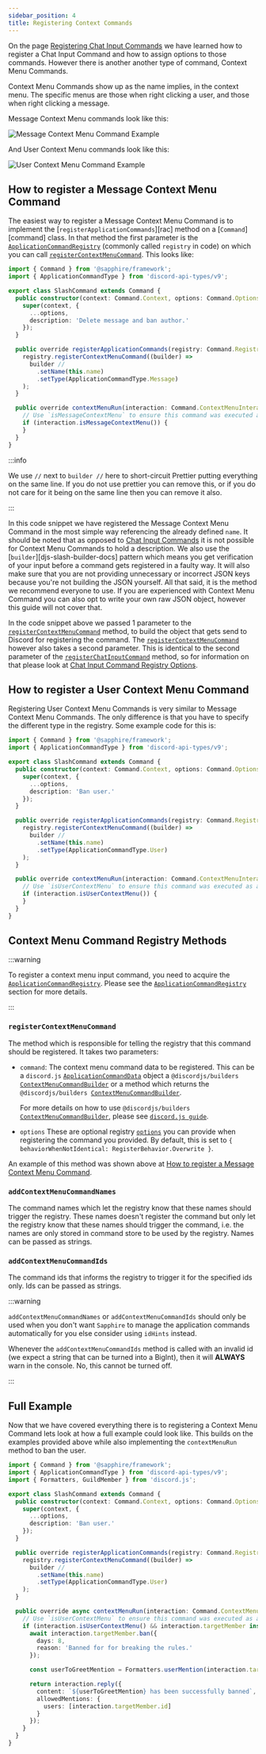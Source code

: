 ```yaml
---
sidebar_position: 4
title: Registering Context Commands
---
```


On the page [Registering Chat Input Commands][rcic] we have learned how to register a Chat Input Command and how to
assign options to those commands. However there is another another type of command, Context Menu Commands.

Context Menu Commands show up as the name implies, in the context menu. The specific menus are those when right clicking
a user, and those when right clicking a message.

Message Context Menu commands look like this:

![Message Context Menu Command Example](./message-context-menu-command.png)

And User Context Menu commands look like this:

![User Context Menu Command Example](./user-context-menu-command.png)

## How to register a Message Context Menu Command

The easiest way to register a Message Context Menu Command is to implement the [`registerApplicationCommands`][rac]
method on a [`Command`][command] class. In that method the first parameter is the [`ApplicationCommandRegistry`][acr]
(commonly called `registry` in code) on which you can call [`registerContextMenuCommand`][rcmc]. This looks like:

```ts ts2esm2cjs|{8,11-17}|{8,11-17}
import { Command } from '@sapphire/framework';
import { ApplicationCommandType } from 'discord-api-types/v9';

export class SlashCommand extends Command {
  public constructor(context: Command.Context, options: Command.Options) {
    super(context, {
      ...options,
      description: 'Delete message and ban author.'
    });
  }

  public override registerApplicationCommands(registry: Command.Registry) {
    registry.registerContextMenuCommand((builder) =>
      builder //
        .setName(this.name)
        .setType(ApplicationCommandType.Message)
    );
  }

  public override contextMenuRun(interaction: Command.ContextMenuInteraction) {
    // Use `isMessageContextMenu` to ensure this command was executed as a Message Context Menu Command.
    if (interaction.isMessageContextMenu()) {
    }
  }
}
```

:::info

We use `//` next to `builder //` here to short-circuit Prettier putting everything on the same line. If you do not use
prettier you can remove this, or if you do not care for it being on the same line then you can remove it also.

:::

In this code snippet we have registered the Message Context Menu Command in the most simple way referencing the already
defined `name`. It should be noted that as opposed to [Chat Input Commands][rcic] it is not possible for Context Menu
Commands to hold a description. We also use the [`builder`][djs-slash-builder-docs] pattern which means you get
verification of your input before a command gets registered in a faulty way. It will also make sure that you are not
providing unnecessary or incorrect JSON keys because you're not building the JSON yourself. All that said, it is the
method we recommend everyone to use. If you are experienced with Context Menu Command you can also opt to write your own
raw JSON object, however this guide will not cover that.

In the code snippet above we passed 1 parameter to the [`registerContextMenuCommand`][rcmc] method, to build the object
that gets send to Discord for registering the command. The [`registerContextMenuCommand`][rcmc] however also takes a
second parameter. This is identical to the second parameter of the [`registerChatInputCommand`][rcic] method, so for
information on that please look at [Chat Input Command Registry Options][cicro].

## How to register a User Context Menu Command

Registering User Context Menu Commands is very similar to Message Context Menu Commands. The only difference is that you
have to specify the different type in the registry. Some example code for this is:

```ts ts2esm2cjs|{8,11-17}|{8,11-17}
import { Command } from '@sapphire/framework';
import { ApplicationCommandType } from 'discord-api-types/v9';

export class SlashCommand extends Command {
  public constructor(context: Command.Context, options: Command.Options) {
    super(context, {
      ...options,
      description: 'Ban user.'
    });
  }

  public override registerApplicationCommands(registry: Command.Registry) {
    registry.registerContextMenuCommand((builder) =>
      builder //
        .setName(this.name)
        .setType(ApplicationCommandType.User)
    );
  }

  public override contextMenuRun(interaction: Command.ContextMenuInteraction) {
    // Use `isUserContextMenu` to ensure this command was executed as a User Context Menu Command.
    if (interaction.isUserContextMenu()) {
    }
  }
}
```

## Context Menu Command Registry Methods

:::warning

To register a context menu input command, you need to acquire the [`ApplicationCommandRegistry`][acr]. Please see the
[`ApplicationCommandRegistry`][aaacr] section for more details.

:::

### `registerContextMenuCommand`

The method which is responsible for telling the registry that this command should be registered. It takes two
parameters:

- `command`: The context menu command data to be registered. This can be a `discord.js`
  [`ApplicationCommandData`][djs-command-data-docs] object a `@discordjs/builders`
  [`ContextMenuCommandBuilder`][djs-context-menu-command-builder-docs] or a method which returns the
  `@discordjs/builders `[`ContextMenuCommandBuilder`][djs-context-menu-command-builder-docs].

  For more details on how to use
  `@discordjs/builders `[`ContextMenuCommandBuilder`][djs-context-menu-command-builder-docs], please see
  [`discord.js guide`][djs-context-menu-command-builder-docs].

- `options` These are optional registry [`options`][cicro] you can provide when registering the command you provided. By
  default, this is set to `{ behaviorWhenNotIdentical: RegisterBehavior.Overwrite }`.

An example of this method was shown above at [How to register a Message Context Menu Command][inner-ref-how-to].

### `addContextMenuCommandNames`

The command names which let the registry know that these names should trigger the registry. These names doesn't register
the command but only let the registry know that these names should trigger the command, i.e. the names are only stored
in command store to be used by the registry. Names can be passed as strings.

### `addContextMenuCommandIds`

The command ids that informs the registry to trigger it for the specified ids only. Ids can be passed as strings.

:::warning

`addContextMenuCommandNames` or `addContextMenuCommandIds` should only be used when you don't want `Sapphire` to manage
the application commands automatically for you else consider using `idHints` instead.

Whenever the `addContextMenuCommandIds` method is called with an invalid id (we expect a string that can be turned into
a BigInt), then it will **ALWAYS** warn in the console. No, this cannot be turned off.

:::

## Full Example

Now that we have covered everything there is to registering a Context Menu Command lets look at how a full example could
look like. This builds on the examples provided above while also implementing the `contextMenuRun` method to ban the
user.

```typescript ts2esm2cjs
import { Command } from '@sapphire/framework';
import { ApplicationCommandType } from 'discord-api-types/v9';
import { Formatters, GuildMember } from 'discord.js';

export class SlashCommand extends Command {
  public constructor(context: Command.Context, options: Command.Options) {
    super(context, {
      ...options,
      description: 'Ban user.'
    });
  }

  public override registerApplicationCommands(registry: Command.Registry) {
    registry.registerContextMenuCommand((builder) =>
      builder //
        .setName(this.name)
        .setType(ApplicationCommandType.User)
    );
  }

  public override async contextMenuRun(interaction: Command.ContextMenuInteraction) {
    // Use `isUserContextMenu` to ensure this command was executed as a User Context Menu Command.
    if (interaction.isUserContextMenu() && interaction.targetMember instanceof GuildMember) {
      await interaction.targetMember.ban({
        days: 8,
        reason: 'Banned for for breaking the rules.'
      });

      const userToGreetMention = Formatters.userMention(interaction.targetMember.id);

      return interaction.reply({
        content: `${userToGreetMention} has been successfully banned`,
        allowedMentions: {
          users: [interaction.targetMember.id]
        }
      });
    }
  }
}
```

[aaacr]: ./acquiring-application-command-registry.mdx
[acr]: ../../../Documentation/api-framework/classes/ApplicationCommandRegistry
[cicro]: ./registering-chat-input-commands.mdx#chat-input-command-registry-options
[djs-command-data-docs]: https://discord.js.org/#/docs/discord.js/v13/typedef/ApplicationCommandData
[djs-context-menu-command-builder-docs]: https://discord.js.org/#/docs/builders/0.16.0/class/ContextMenuCommandBuilder
[inner-ref-how-to]: #how-to-register-a-message-context-menu-command
[rcic]: ./registering-chat-input-commands.mdx
[rcmc]: ../../../Documentation/api-framework/classes/ApplicationCommandRegistry#registercontextmenucommand
